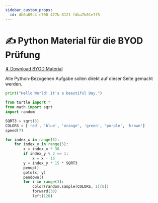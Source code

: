 ```yaml
---
sidebar_custom_props:
  id: db6a09c4-c708-477b-8121-fdba7b01e7f5
---
```

# ✍️ Python Material für die BYOD Prüfung

<a href="https://ofi.gbsl.website/files/material_byod.zip">⬇ Download BYOD Material</a>

Alle Python-Bezogenen Aufgabe sollen direkt auf dieser Seite gemacht werden.

```py live_py title=hello__world.py id=4ceda0c5-4c49-457d-9839-80eeed8c100a
print("Hello World! It's a beautiful Day.")

```

```py live_py title=create__mesh.py id=fbcb116a-7d0c-4643-a160-728823d19262
from turtle import *
from math import sqrt
import random

SQRT3 = sqrt(3)
COLORS = ['red', 'blue', 'orange', 'green', 'purple', 'brown']
speed(7)

for index_x in range(5):
    for index_y in range(5):
        x = index_x * 30
        if index_y % 2 == 1:
            x = x - 15
        y = index_y * 15 * SQRT3
        penup()
        goto(x, y)
        pendown()
        for i in range(3):
            color(random.sample(COLORS, 1)[0])
            forward(30)
            left(120)

```

```py live_py title=klammern.py id=4f38b217-cd53-40a4-92ff-645bf19f44b4


```
